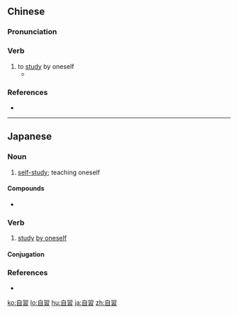 {{also|自习}}
==Chinese==
{{zh-forms|s=自习}}

===Pronunciation===
{{zh-pron
|m=zìxí
|c=zi6 zaap6
|mn=qz:chīr-si̍p/tw,xm,zz:chū-si̍p
|cat=v
}}

===Verb===
{{zh-verb}}

# to [[study]] by oneself
#* {{zh-x|上 大學 那{nèi}會兒{r}，女生 都 愛 扎{zhā}堆兒{r}，你 三 個 一 群，我 五 個 一 伙，一塊兒{r} 上 食堂 吃飯，一塊兒{r} 到 圖書館 晚 自習。|Back during my uni days, the girls liked going in groups to the canteen for a bite to eat or to the library to '''study''' into the night.|ref='''2008:''' Qin Yong (秦俑), ''[http://www.xiaoxiaoshuo.com/chengchang/20090226/176.html 化妝]''}}

===References===
* {{cite-web|url=http://www.nciku.com/|title=自习|work=nciku|language=Mandarin/English|accessdate=2009-06-15}}

----

==Japanese==
{{ja-kanjitab|じ|しゅう|yomi=on}}

===Noun===
{{ja-noun|じしゅう}}

# [[self-study]]; teaching oneself

====Compounds====
* {{ja-r|自学自習|じがくじしゅう}}

===Verb===
{{ja-verb-suru|じしゅう}}

# [[study]] [[by oneself]]

====Conjugation====
{{ja-suru|じしゅう}}

===References===
* {{R:Shogakukan}}

[[ko:自習]]
[[lo:自習]]
[[hu:自習]]
[[ja:自習]]
[[zh:自習]]